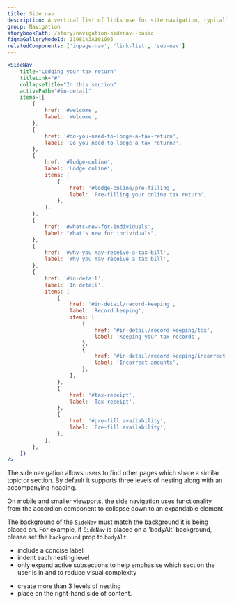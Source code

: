 ```yaml
---
title: Side nav
description: A vertical list of links use for site navigation, typically placed next to body content.
group: Navigation
storybookPath: /story/navigation-sidenav--basic
figmaGalleryNodeId: 11981%3A101095
relatedComponents: ['inpage-nav', 'link-list', 'sub-nav']
---
```


```jsx live
<SideNav
	title="Lodging your tax return"
	titleLink="#"
	collapseTitle="In this section"
	activePath="#in-detail"
	items={[
		{
			href: '#welcome',
			label: 'Welcome',
		},
		{
			href: '#do-you-need-to-lodge-a-tax-return',
			label: 'Do you need to lodge a tax return?',
		},
		{
			href: '#lodge-online',
			label: 'Lodge online',
			items: [
				{
					href: '#lodge-online/pre-filling',
					label: 'Pre-filling your online tax return',
				},
			],
		},
		{
			href: '#whats-new-for-individuals',
			label: "What's new for individuals",
		},
		{
			href: '#why-you-may-receive-a-tax-bill',
			label: 'Why you may receive a tax bill',
		},
		{
			href: '#in-detail',
			label: 'In detail',
			items: [
				{
					href: '#in-detail/record-keeping',
					label: 'Record keeping',
					items: [
						{
							href: '#in-detail/record-keeping/tax',
							label: 'Keeping your tax records',
						},
						{
							href: '#in-detail/record-keeping/incorrect-amounts',
							label: 'Incorrect amounts',
						},
					],
				},
				{
					href: '#tax-receipt',
					label: 'Tax receipt',
				},
				{
					href: '#pre-fill availability',
					label: 'Pre-fill availability',
				},
			],
		},
	]}
/>
```

The side navigation allows users to find other pages which share a similar topic or section. By default it supports three levels of nesting along with an accompanying heading.

On mobile and smaller viewports, the side navigation uses functionality from the accordion component to collapse down to an expandable element.

The background of the `SideNav` must match the background it is being placed on. For example, if `SideNav` is placed on a 'bodyAlt' background, please set the `background` prop to `bodyAlt`.

<DoHeading />

- include a concise label
- indent each nesting level
- only expand active subsections to help emphasise which section the user is in and to reduce visual complexity

<DontHeading />

- create more than 3 levels of nesting
- place on the right-hand side of content.
